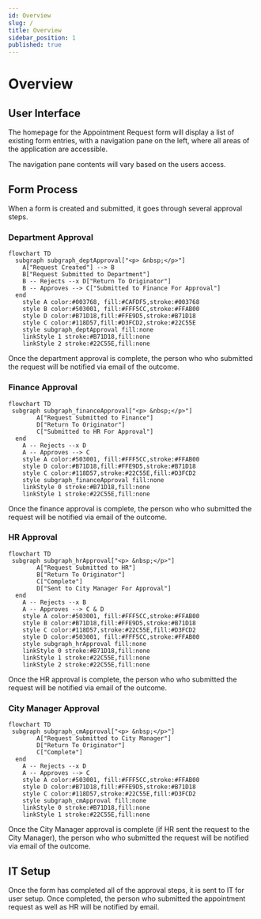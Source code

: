 ```yaml
---
id: Overview
slug: /
title: Overview
sidebar_position: 1
published: true
---
```

# Overview

## User Interface

The homepage for the Appointment Request form will display a list of existing form entries, with a navigation pane on the left, where all areas of the application are accessible.

The navigation pane contents will vary based on the users access.

## Form Process

When a form is created and submitted, it goes through several approval steps.

### Department Approval

```mermaid
flowchart TD
  subgraph subgraph_deptApproval["<p> &nbsp;</p>"]
    A["Request Created"] --> B
    B["Request Submitted to Department"]
    B -- Rejects --x D["Return To Originator"]
    B -- Approves --> C["Submitted to Finance For Approval"]
  end 
    style A color:#003768, fill:#CAFDF5,stroke:#003768
    style B color:#503001, fill:#FFF5CC,stroke:#FFAB00
    style D color:#B71D18,fill:#FFE9D5,stroke:#B71D18
    style C color:#118D57,fill:#D3FCD2,stroke:#22C55E
    style subgraph_deptApproval fill:none
    linkStyle 1 stroke:#B71D18,fill:none
    linkStyle 2 stroke:#22C55E,fill:none
```

Once the department approval is complete, the person who who submitted the request will be notified via email of the outcome.

### Finance Approval

```mermaid
flowchart TD
 subgraph subgraph_financeApproval["<p> &nbsp;</p>"]
        A["Request Submitted to Finance"]
        D["Return To Originator"]
        C["Submitted to HR For Approval"]
  end
    A -- Rejects --x D
    A -- Approves --> C
    style A color:#503001, fill:#FFF5CC,stroke:#FFAB00
    style D color:#B71D18,fill:#FFE9D5,stroke:#B71D18
    style C color:#118D57,stroke:#22C55E,fill:#D3FCD2 
    style subgraph_financeApproval fill:none
    linkStyle 0 stroke:#B71D18,fill:none
    linkStyle 1 stroke:#22C55E,fill:none
```

Once the finance approval is complete, the person who who submitted the request will be notified via email of the outcome.

### HR Approval

```mermaid
flowchart TD
 subgraph subgraph_hrApproval["<p> &nbsp;</p>"]
        A["Request Submitted to HR"]
        B["Return To Originator"]
        C["Complete"]
        D["Sent to City Manager For Approval"]
  end
    A -- Rejects --x B
    A -- Approves --> C & D
    style A color:#503001, fill:#FFF5CC,stroke:#FFAB00
    style B color:#B71D18,fill:#FFE9D5,stroke:#B71D18
    style C color:#118D57,stroke:#22C55E,fill:#D3FCD2 
    style D color:#503001, fill:#FFF5CC,stroke:#FFAB00
    style subgraph_hrApproval fill:none
    linkStyle 0 stroke:#B71D18,fill:none
    linkStyle 1 stroke:#22C55E,fill:none
    linkStyle 2 stroke:#22C55E,fill:none
```

Once the HR approval is complete, the person who who submitted the request will be notified via email of the outcome.

### City Manager Approval

```mermaid
flowchart TD
 subgraph subgraph_cmApproval["<p> &nbsp;</p>"]
        A["Request Submitted to City Manager"]
        D["Return To Originator"]
        C["Complete"]
  end
    A -- Rejects --x D
    A -- Approves --> C
    style A color:#503001, fill:#FFF5CC,stroke:#FFAB00
    style D color:#B71D18,fill:#FFE9D5,stroke:#B71D18
    style C color:#118D57,stroke:#22C55E,fill:#D3FCD2 
    style subgraph_cmApproval fill:none
    linkStyle 0 stroke:#B71D18,fill:none
    linkStyle 1 stroke:#22C55E,fill:none
```

Once the City Manager approval is complete (if HR sent the request to the City Manager), the person who who submitted the request will be notified via email of the outcome.

## IT Setup

Once the form has completed all of the approval steps, it is sent to IT for user setup. Once completed, the person who submitted the appointment request as well as HR will be notified by email.